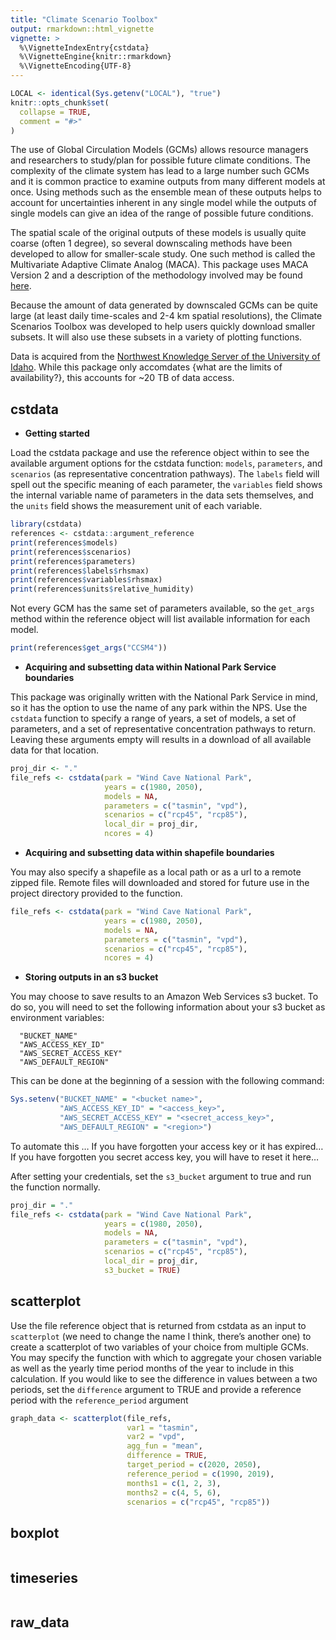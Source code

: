 ```yaml
---
title: "Climate Scenario Toolbox"
output: rmarkdown::html_vignette
vignette: >
  %\VignetteIndexEntry{cstdata}
  %\VignetteEngine{knitr::rmarkdown}
  %\VignetteEncoding{UTF-8}
---
```


```r
LOCAL <- identical(Sys.getenv("LOCAL"), "true")
knitr::opts_chunk$set(
  collapse = TRUE,
  comment = "#>"
)
```

The use of Global Circulation Models (GCMs) allows resource managers and
researchers to study/plan for possible future climate conditions. The
complexity of the climate system has lead to a large number such GCMs and it is
common practice to examine outputs from many different models at once. Using
methods such as the ensemble mean of these outputs helps to account for
uncertainties inherent in any single model while the outputs of single models
can give an idea of the range of possible future conditions.

The spatial scale of the original outputs of these models is usually quite
coarse (often 1 degree), so several downscaling methods have been developed
to allow for smaller-scale study. One such method is called the Multivariate
Adaptive Climate Analog (MACA). This package uses MACA Version 2 and a
description of the methodology involved may be found
[here](http://www.climatologylab.org/maca.html).

Because the amount of data generated by downscaled GCMs can be quite large
(at least daily time-scales and 2-4 km spatial resolutions), the Climate
Scenarios Toolbox was developed to help users quickly download smaller subsets.
It will also use these subsets in a variety of plotting functions.

Data is acquired from the [Northwest Knowledge Server of the University of
Idaho](http://thredds.northwestknowledge.net:8080/thredds/reacch_climate_CMIP5_macav2_catalog2.html). While this package only accomdates {what are the limits of availability?},
this accounts for ~20 TB of data access. 


## cstdata

- **Getting started**

Load the cstdata package and use the reference object within to see the
available argument options for the cstdata function: `models`, `parameters`,
and `scenarios` (as representative concentration pathways).
The `labels` field will spell out the specific meaning of each parameter, the
`variables` field shows the internal variable name of parameters in the data
sets  themselves, and the `units` field shows the measurement unit of each
variable.

```r
library(cstdata)
references <- cstdata::argument_reference
print(references$models)
print(references$scenarios)
print(references$parameters)
print(references$labels$rhsmax)
print(references$variables$rhsmax)
print(references$units$relative_humidity)
```


Not every GCM has the same set of parameters available, so the
`get_args` method within the reference object will list available information
for each model. 

```r
print(references$get_args("CCSM4"))
```

- **Acquiring and subsetting data within National Park Service boundaries**

This package was originally written with the National Park Service in mind, so
it has the option to use the name of any park within the NPS. Use the `cstdata`
function to specify a range of years, a set of models, a set of parameters, and 
a set of representative concentration pathways to return. Leaving these
arguments empty will results in a download of all available data for that
location.

```r
proj_dir <- "."
file_refs <- cstdata(park = "Wind Cave National Park",
                     years = c(1980, 2050),
                     models = NA,
                     parameters = c("tasmin", "vpd"),
                     scenarios = c("rcp45", "rcp85"),
                     local_dir = proj_dir,
                     ncores = 4)
```


- **Acquiring and subsetting data within shapefile boundaries**

You may also specify a shapefile as a local path or as a url to a remote
zipped file. Remote files will downloaded and stored for future use in the
project directory provided to the function.

``` r
file_refs <- cstdata(park = "Wind Cave National Park",
                     years = c(1980, 2050),
                     models = NA,
                     parameters = c("tasmin", "vpd"),
                     scenarios = c("rcp45", "rcp85"),
                     ncores = 4)
```

- **Storing outputs in an s3 bucket**

You may choose to save results to an Amazon Web Services s3 bucket. To do so,
you will need to set the following information about your s3 bucket as
environment variables:

      "BUCKET_NAME" 
      "AWS_ACCESS_KEY_ID"
      "AWS_SECRET_ACCESS_KEY"
      "AWS_DEFAULT_REGION"

This can be done at the beginning of a session with the following command:

```r
Sys.setenv("BUCKET_NAME" = "<bucket name>",
           "AWS_ACCESS_KEY_ID" = "<access_key>",
           "AWS_SECRET_ACCESS_KEY" = "<secret_access_key>",
           "AWS_DEFAULT_REGION" = "<region>")
```

To automate this ...
If you have forgotten your access key or it has expired...
If you have forgotten you secret access key, you will have to reset it here...

After setting your credentials, set the `s3_bucket` argument to true and run
the function normally.

```r
proj_dir = "."
file_refs <- cstdata(park = "Wind Cave National Park",
                     years = c(1980, 2050),
                     models = NA,
                     parameters = c("tasmin", "vpd"),
                     scenarios = c("rcp45", "rcp85"),
                     local_dir = proj_dir,
                     s3_bucket = TRUE)
```

## scatterplot

Use the file reference object that is returned from cstdata as an input to
`scatterplot` (we need to change the name I think, there's another one) to
create a scatterplot of two variables of your choice from multiple GCMs. You
may specify the function with which to aggregate your chosen variable as well
as the yearly time period months of the year to include in this calculation.
If you would like to see the difference in values between a two periods, set
the `difference` argument to TRUE and provide a reference period with the
`reference_period` argument

```r
graph_data <- scatterplot(file_refs,
                          var1 = "tasmin",
                          var2 = "vpd",
                          agg_fun = "mean",
                          difference = TRUE,
                          target_period = c(2020, 2050),
                          reference_period = c(1990, 2019),
                          months1 = c(1, 2, 3),
                          months2 = c(4, 5, 6),
                          scenarios = c("rcp45", "rcp85"))
```

## boxplot
``` r
```

## timeseries
``` r

```

## raw_data
``` r
```